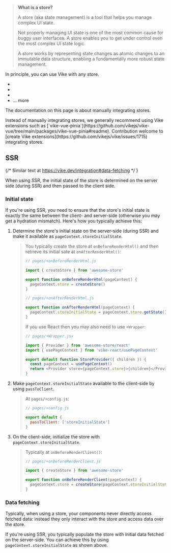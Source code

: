
> **What is a store?**
>
> A store (aka state management) is a tool that helps you manage complex UI state.
>
> Not properly managing UI state is one of the most common cause for buggy user interfaces. A store enables you to get under control even the most complex UI state logic.
>
> A store works by representing state changes as atomic changes to an immutable data structure, enabling a fundamentally more robust state management.

In principle, you can use Vike with any store.
- <Link href="/redux" />
- <Link href="/pinia" />
- <Link href="/vuex" />
- <Link href="/examples#stores">... more</Link>

The documentation on this page is about manually integrating stores.

<Advanced>
  Instead of manually integrating stores, we generally recommend using <Link href="/extensions">Vike extensions</Link> such as [`vike-vue-pinia`](https://github.com/vikejs/vike-vue/tree/main/packages/vike-vue-pinia#readme).
</Advanced>

<Contribution>
Contribution welcome to [create Vike extensions](https://github.com/vikejs/vike/issues/1715) integrating stores.
</Contribution>

## SSR

{/* Similar text at https://vike.dev/integration#data-fetching */ }

When using <Link href="/ssr">SSR</Link>, the initial state of the store is determined on the server side (during SSR) and then passed to the client side.

### Initial state

If you're using SSR, you need to ensure that the store's initial state is exactly the same between the client- and server-side (otherwise you may get a <Link href="/hydration-mismatch">hydration mismatch</Link>). Here's how you typically achieve this:

1. Determine the store's initial state on the server-side (during SSR) and <Link href="/pageContext#custom">make it available as `pageContext.storeInitialState`</Link>.
   > You typically create the store at <Link href="/onBeforeRenderHtml">`onBeforeRenderHtml()`</Link>  and then retrieve its initial sate at <Link href="/onAfterRenderHtml">`onAfterRenderHtml()`</Link>:
   > ```js
   > // pages/+onBeforeRenderHtml.js
   >
   > import { createStore } from 'awesome-store'
   >
   > export function onBeforeRenderHtml(pageContext) {
   >   pageContext.store = createStore()
   > }
   > ```
   > ```js
   > // pages/+onAfterRenderHtml.js
   >
   > export function onAfterRenderHtml(pageContext) {
   >   pageContext.storeInitialState = pageContext.store.getState()
   > }
   > ```
   > If you use React then you may also need to use <Link href="/Wrapper">`+Wrapper`</Link>:
   > ```js
   > // pages/+Wrapper.jsx
   >
   > import { Provider } from 'awesome-store/react'
   > import { usePageContext } from 'vike-react/usePageContext'
   >
   > export default function StoreProvider({ children }) {
   >   const pageContext = usePageContext()
   >   return <Provider store={pageContext.store}>{children}</Provider>
   > }
   > ```
1. Make `pageContext.storeInitialState` available to the client-side by using <Link href="/passToClient">`passToClient`</Link>.
   > At `pages/+config.js`:
   > ```js
   > // pages/+config.js
   >
   > export default {
   >   passToClient: ['storeInitialState']
   > }
   > ```
1. On the client-side, initialize the store with `pageContext.storeInitialState`.
   > Typically at <Link href="/onBeforeRenderClient">`onBeforeRenderClient()`</Link>:
   > ```js
   > // pages/+onBeforeRenderClient.js
   >
   > import { createStore } from 'awesome-store'
   >
   > export function onBeforeRenderClient(pageContext) {
   >   pageContext.store = createStore(pageContext.storeInitialState)
   > }
   > ```

### Data fetching

Typically, when using a store, your components never directly access fetched data: instead they only interact with the store and access data over the store.

If you're using SSR, you typically populate the store with <Link href="/data-fetching#initial-data">initial data fetched on the server-side</Link>. You can achieve this by using `pageContext.storeInitialState` as shown <Link href="#initial-state">above</Link>.
